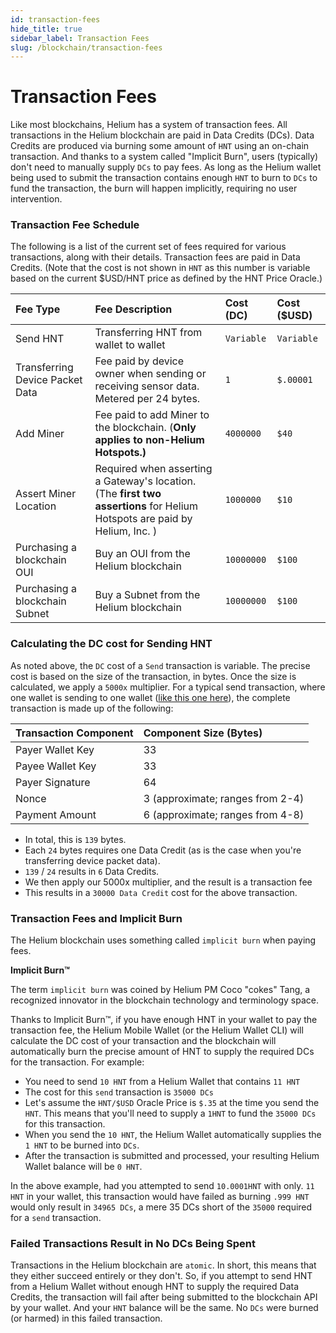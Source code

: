 ```yaml
---
id: transaction-fees
hide_title: true
sidebar_label: Transaction Fees
slug: /blockchain/transaction-fees
---
```


# Transaction Fees

Like most blockchains, Helium has a system of transaction fees.  All transactions in the Helium blockchain are paid in Data Credits (DCs). Data Credits are produced via burning some amount of `HNT` using an on-chain transaction. And thanks to a system called "Implicit Burn", users (typically) don't need to manually supply `DCs` to pay fees. As long as the Helium wallet being used to submit the transaction contains enough `HNT` to burn to `DCs` to fund the transaction, the burn will happen implicitly, requiring no user intervention.  

### Transaction Fee Schedule

The following is a list of the current set of fees required for various transactions, along with their details. Transaction fees are paid in Data Credits. (Note that the cost is not shown in `HNT` as this number is variable based on the current $USD/HNT price as defined by the HNT Price Oracle.)

| Fee Type | Fee Description | **Cost (DC)** | Cost ($USD) |
| :--- | :--- | :--- | :--- |
| Send HNT | Transferring HNT from wallet to wallet | `Variable` | `Variable` |
| Transferring Device Packet Data | Fee paid by device owner when sending or receiving sensor data. Metered per 24 bytes. | `1` | `$.00001` |
| Add Miner | Fee paid to add Miner to the blockchain. (**Only applies to non-Helium Hotspots.)** | `4000000` | `$40` |
| Assert Miner Location | Required when asserting a Gateway's location. \(The **first two assertions** for Helium Hotspots are paid by Helium, Inc. \) | `1000000` | `$10` |
| Purchasing a blockchain OUI  | Buy an OUI from the Helium blockchain | `10000000` | `$100` | 
| Purchasing a blockchain Subnet | Buy a Subnet from the Helium blockchain | `10000000` | `$100` |

### Calculating the DC cost for Sending HNT

As noted above, the `DC` cost of a `Send` transaction is variable. The precise cost is based on the size of the transaction, in bytes. Once the size is calculated, we apply a `5000x` multiplier. For a typical send transaction, where one wallet is sending to one wallet ([like this one here](https://explorer.helium.com/txns/RP8xdjuYsvIAaEuyNvMmlBF7Kc8ShNoURtA1ccgMGpk)), the complete transaction is made up of the following:

| Transaction Component | Component Size (Bytes) |
| :--- | :--- |
| Payer Wallet Key | 33 |
| Payee Wallet Key | 33 |
| Payer Signature | 64 |
| Nonce | 3 (approximate; ranges from 2-4) |
| Payment Amount | 6 (approximate; ranges from 4-8) |

* In total, this is `139` bytes. 
* Each `24` bytes requires one Data Credit (as is the case when you're transferring device packet data).  
* `139` / `24` results in `6` Data Credits.  
* We then apply our 5000x multiplier, and the result is a transaction fee 
* This results in a `30000 Data Credit` cost for the above transaction.

### Transaction Fees and Implicit Burn 

The Helium blockchain uses something called `implicit burn` when paying fees. 

**Implicit Burn™** 

The term `implicit burn` was coined by Helium PM Coco "cokes" Tang, a recognized innovator in the blockchain technology and terminology space.

Thanks to Implicit Burn™, if you have enough HNT in your wallet to pay the transaction fee, the Helium Mobile Wallet (or the Helium Wallet CLI) will calculate the DC cost of your transaction and the blockchain will automatically burn the precise amount of HNT to supply the required DCs for the transaction. For example:

* You need to send `10 HNT` from a Helium Wallet that contains `11 HNT` 
* The cost for this `send` transaction is `35000 DCs`
* Let's assume the  `HNT/$USD` Oracle Price is `$.35` at the time you send the `HNT`. This means that you'll need to supply a `1HNT` to fund the `35000 DCs` for this transaction. 
* When you send the `10 HNT`, the Helium Wallet automatically supplies the `1 HNT` to be burned into `DCs`. 
* After the transaction is submitted and processed, your resulting Helium Wallet balance will be `0 HNT`. 

In the above example, had you attempted to send `10.0001HNT` with only. `11 HNT` in your wallet, this transaction would have failed as burning `.999 HNT` would only result in `34965 DCs`, a mere 35 DCs short of the `35000` required for a `send` transaction. 
 
### Failed Transactions Result in No DCs Being Spent

Transactions in the Helium blockchain are `atomic`. In short, this means that they either succeed entirely or they don't. So, if you attempt to send HNT from a Helium Wallet without enough HNT to supply the required Data Credits, the transaction will fail after being submitted to the blockchain API by your wallet. And your `HNT` balance will be the same. No `DCs` were burned (or harmed) in this failed transaction. 

